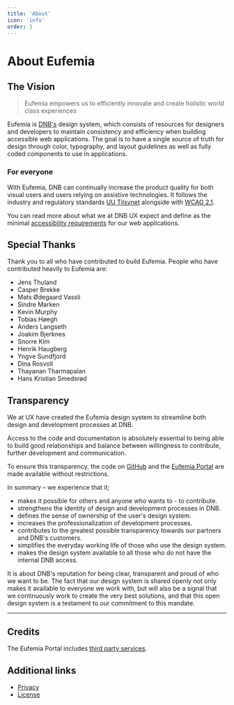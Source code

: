 ```yaml
---
title: 'About'
icon: 'info'
order: 3
---
```



# About Eufemia

## The Vision

> Eufemia empowers us to efficiently innovate and create holistic world class experiences

Eufemia is [DNB's](https://www.dnb.no/) design system, which consists of resources for designers and developers to maintain consistency and efficiency when building accessible web applications. The goal is to have a single source of truth for design through color, typography, and layout guidelines as well as fully coded components to use in applications.

### For everyone

With Eufemia, DNB can continually increase the product quality for both visual users and users relying on assistive technologies. It follows the industry and regulatory standards [UU Tilsynet](https://www.uutilsynet.no/) alongside with [WCAG 2.1](https://www.w3.org/TR/WCAG21/).

You can read more about what we at DNB UX expect and define as the minimal [accessibility requirements](/uilib/usage/accessibility) for our web applications.

<WelcomeAdvice />

## Special Thanks

Thank you to all who have contributed to build Eufemia. People who have contributed heavily to Eufemia are:

- Jens Thuland
- Casper Brekke
- Mats Ødegaard Vassli
- Sindre Marken
- Kevin Murphy
- Tobias Høegh
- Anders Langseth
- Joakim Bjerknes
- Snorre Kim
- Henrik Haugberg
- Yngve Sundfjord
- Dina Rosvoll
- Thayanan Tharmapalan
- Hans Kristian Smedsrød

## Transparency

We at UX have created the Eufemia design system to streamline both design and development processes at DNB.

Access to the code and documentation is absolutely essential to being able to build good relationships and balance between willingness to contribute, further development and communication.

To ensure this transparency, the code on [GitHub](http://github.com/dnbexperience/eufemia) and the [Eufemia Portal](https://eufemia.dnb.no/) are made available without restrictions.

In summary – we experience that it;

- makes it possible for others and anyone who wants to - to contribute.
- strengthens the identity of design and development processes in DNB.
- defines the sense of ownership of the user's design system.
- increases the professionalization of development processes.
- contributes to the greatest possible transparency towards our partners and DNB's customers.
- simplifies the everyday working life of those who use the design system.
- makes the design system available to all those who do not have the internal DNB access.

It is about DNB's reputation for being clear, transparent and proud of who we want to be. The fact that our design system is shared openly not only makes it available to everyone we work with, but will also be a signal that we continuously work to create the very best solutions, and that this open design system is a testament to our commitment to this mandate.

---

## Credits

The Eufemia Portal includes [third party services](/design-system/credits).

## Additional links

- [Privacy](/design-system/privacy)
- [License](/license)
